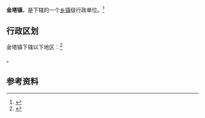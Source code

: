 {{中国乡级行政区|62/09/21/102/000}}

'''金塔镇'''，是{{PRC admin/fullname|62/09/21/102/000|3}}下辖的一个[[乡镇|乡镇]]级行政单位。<ref>{{PRC admin/ref sgc|{{PRC admin/parent|62/09/21/102/000}}}}</ref>

== 行政区划 ==

金塔镇下辖以下地区：<ref>{{PRC admin/ref sgc|62/09/21/102/000}}</ref>

{{PRC admin/children|62/09/21/102/000}}。

== 参考资料 ==

{{reflist}}

{{行政区划小作品}}
{{PRC admin/navcat|62/09/21/102/000}}